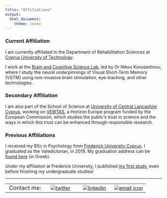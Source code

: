 ```yaml
---
title: "Affiliations"
output:
  html_document:
    theme: cosmo
---
```

 
 
### Current Affiliation
I am currently affiliated in the Department of Rehabilitation Sciences at [Cyprus University of Technology](https://www.cut.ac.cy/?languageId=1).

I work at the [Brain and Cognitive Science Lab](https://www.nkonstantinou.com/authors/phivos-phylactou/), led by Dr Nikos Konstantinou, where I study the neural underpinnings of Visual Short-Term Memory (VSTM) using non-invasive brain stimulation, eye-tracking, and other technologies.
 
 
### Secondary Affiliation
I am also part of the School of Science at [University of Central Lancashire Cyprus](https://www.uclancyprus.ac.cy), working on [VERITAS](https://www.uclancyprus.ac.cy/enarktiria-synantisi-toy-neoy-ereyni/), a Horizon Europe program funded by the European Commission, which studies the public’s trust in science and the ways in which this trust can be enhanced through responsible research.
 
 
### Previous Affiliations
I received my BSc in Psychology from [Frederick University Cyprus](https://frederick.ac.cy). I graduated as the Valedictorian, in 2019. My graduation address can be [found here](https://www.youtube.com/watch?v=TCqeY3iD7RA) (in Greek).

Under my affiliation at Frederick University, I published [my first study](http://doi.org/10.5334/jeps.466), even before finishing my undergraduate studies!

---

|         |        |        |        |
|--------:|:------:|:------:|:------:| 
|<font size="4">Contact me:|[![twitter](/files/twitterLogo.png)](https://twitter.com/phivph)|[![linkedin](/files/linkedInLogo.png)](https://www.linkedin.com/in/phivos-phylactou-137113176/)|[![email icon](/files/emailLogo.png)](mailto:pp.phylactou@edu.cut.ac.cy)|